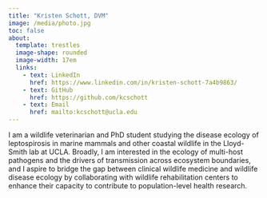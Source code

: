 ```yaml
---
title: "Kristen Schott, DVM"
image: /media/photo.jpg
toc: false
about: 
  template: trestles
  image-shape: rounded
  image-width: 17em
  links:
    - text: LinkedIn
      href: https://www.linkedin.com/in/kristen-schott-7a4b9863/
    - text: GitHub
      href: https://github.com/kcschott
    - text: Email
      href: mailto:kcschott@ucla.edu 
---
```


I am a wildlife veterinarian and PhD student studying the disease ecology of leptospirosis in marine mammals and other coastal wildlife in the Lloyd-Smith lab at UCLA. Broadly, I am interested in the ecology of multi-host pathogens and the drivers of transmission across ecosystem boundaries, and I aspire to bridge the gap between clinical wildlife medicine and wildlife disease ecology by collaborating with wildlife rehabilitation centers to enhance their capacity to contribute to population-level health research.
